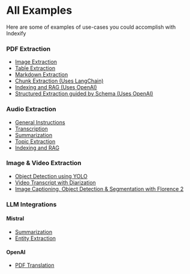 # All Examples

Here are some of examples of use-cases you could accomplish with Indexify

### **PDF Extraction**

- [Image Extraction](../example_code/pdf/image)
- [Table Extraction](../example_code/pdf/table_extraction)
- [Markdown Extraction](../example_code/pdf/pdf_to_markdown)
- [Chunk Extraction (Uses LangChain)](../example_code/pdf/chunking)
- [Indexing and RAG (Uses OpenAI)](../example_code/pdf/indexing_and_rag)
- [Structured Extraction guided by Schema (Uses OpenAI)](../example_code/pdf/structured_extraction)

### **Audio Extraction**
- [General Instructions](../example_code/audio)
- [Transcription](../example_code/audio/transcription)
- [Summarization](../example_code/audio/summarization)
- [Topic Extraction](../example_code/audio/topic_extraction)
- [Indexing and RAG](../example_code/audio/chunking_and_indexing)

### **Image & Video Extraction**
- [Object Detection using YOLO](../example_code/image/detect)
- [Video Transcript with Diarization](../example_code/video/transcript)
- [Image Captioning, Object Detection & Segmentation with Florence 2](../example_code/image/florence)

### **LLM Integrations**
#### Mistral
- [Summarization](../example_code/llm_integrations/mistral/pdf-summarization)
- [Entity Extraction](../example_code/llm_integrations/mistral/pdf-entity-extraction)

#### OpenAI
- [PDF Translation](../example_code/llm_integrations/openai_pdf_translation)
